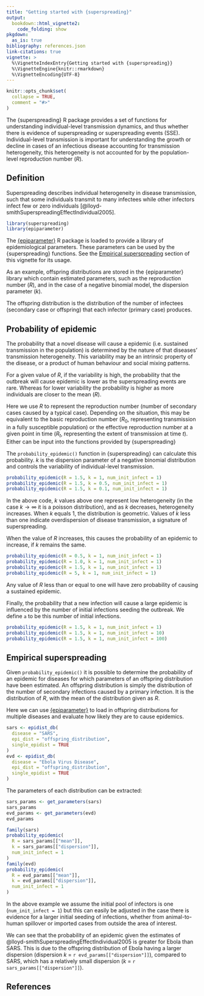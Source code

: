```yaml
---
title: "Getting started with {superspreading}"
output: 
  bookdown::html_vignette2:
    code_folding: show
pkgdown:
  as_is: true
bibliography: references.json
link-citations: true
vignette: >
  %\VignetteIndexEntry{Getting started with {superspreading}}
  %\VignetteEngine{knitr::rmarkdown}
  %\VignetteEncoding{UTF-8}
---
```


```r
knitr::opts_chunk$set(
  collapse = TRUE,
  comment = "#>"
)
```

The {superspreading} R package provides a set of functions for understanding
individual-level transmission dynamics, and thus whether there is evidence of
superspreading or superspreading events (SSE). Individual-level transmission is
important for understanding the growth or decline in cases of an infectious 
disease accounting for transmission heterogeneity, this heterogeneity is not 
accounted for by the population-level reproduction number ($R$).

::: {.alert .alert-info}
## Definition

Superspreading describes individual heterogeneity in disease transmission, such that some individuals transmit to many infectees while other
infectors infect few or zero individuals [@lloyd-smithSuperspreadingEffectIndividual2005].
:::

```r
library(superspreading)
library(epiparameter)
```

::: {.alert .alert-secondary}
The [{epiparameter}](https://github.com/epiverse-trace/epiparameter) R package is loaded to provide a library of epidemiological parameters. These
parameters can be used by the {superspreading} functions. See the [Empirical superspreading] section of this
vignette for its usage.

As an example, offspring distributions are stored in the {epiparameter} library which contain estimated parameters,
such as the reproduction number ($R$), and in the case of a negative binomial model, the dispersion parameter ($k$).

The offspring distribution is the distribution of the number of infectees (secondary case or offspring) that each infector (primary case) produces. 
:::

## Probability of epidemic

The probability that a novel disease will cause a epidemic (i.e. sustained 
transmission in the population) is determined by the nature of that diseases'
transmission heterogeneity. This variability may be an intrinsic property of 
the disease, or a product of human behaviour and social mixing patterns.

For a given value of $R$, if the variability is high, the probability that the outbreak 
will cause epidemic is lower as the superspreading events are rare. Whereas for
lower variability the probability is higher as more individuals are closer to the 
mean ($R$).

::: {.alert .alert-secondary}
Here we use $R$ to represent the reproduction number (number of secondary cases caused by a 
typical case). Depending on the situation, this may be equivalent to the basic reproduction
number ($R_0$, representing transmission in a fully susceptible population) or the effective 
reproduction number at a given point in time ($R_t$, representing the extent of transmission 
at time $t$). Either can be input into the functions provided by {superspreading}
:::

The `probability_epidemic()` function in {superspreading} can calculate
this probability. $k$ is the dispersion parameter of a negative binomial distribution
and controls the variability of individual-level transmission.

```r
probability_epidemic(R = 1.5, k = 1, num_init_infect = 1)
probability_epidemic(R = 1.5, k = 0.5, num_init_infect = 1)
probability_epidemic(R = 1.5, k = 0.1, num_init_infect = 1)
```

In the above code, $k$ values above one represent low heterogeneity (in the case 
$k \rightarrow \infty$ it is a poisson distribution), and as $k$ decreases,
heterogeneity increases. When $k$ equals 1, the distribution is geometric. Values
of $k$ less than one indicate overdispersion of disease transmission, a signature
of superspreading.

When the value of $R$ increases, this causes the probability of an 
epidemic to increase, if $k$ remains the same.

```r
probability_epidemic(R = 0.5, k = 1, num_init_infect = 1)
probability_epidemic(R = 1.0, k = 1, num_init_infect = 1)
probability_epidemic(R = 1.5, k = 1, num_init_infect = 1)
probability_epidemic(R = 5, k = 1, num_init_infect = 1)
```

Any value of $R$ less than or equal to one will have zero probability of causing
a sustained epidemic.

Finally, the probability that a new infection will cause a large epidemic is influenced by the
number of initial infections seeding the outbreak. We define
`a` to be this number of initial infections.

```r
probability_epidemic(R = 1.5, k = 1, num_init_infect = 1)
probability_epidemic(R = 1.5, k = 1, num_init_infect = 10)
probability_epidemic(R = 1.5, k = 1, num_init_infect = 100)
```

## Empirical superspreading

Given `probability_epidemic()` it is possible to determine the probability of 
an epidemic for diseases for which parameters of an offspring distribution have 
been estimated. An offspring distribution is simply the distribution of the 
number of secondary infections caused by a primary infection. It is the distribution
of $R$, with the mean of the distribution given as $R$.

Here we can use [{epiparameter}](https://github.com/epiverse-trace/epiparameter) to load in offspring distributions for multiple 
diseases and evaluate how likely they are to cause epidemics.

```r
sars <- epidist_db(
  disease = "SARS",
  epi_dist = "offspring_distribution", 
  single_epidist = TRUE
)
evd <- epidist_db(
  disease = "Ebola Virus Disease",
  epi_dist = "offspring_distribution", 
  single_epidist = TRUE
)
```

The parameters of each distribution can be extracted:

```r
sars_params <- get_parameters(sars)
sars_params
evd_params <- get_parameters(evd)
evd_params
```

```r
family(sars)
probability_epidemic(
  R = sars_params[["mean"]],
  k = sars_params[["dispersion"]],
  num_init_infect = 1
)
family(evd)
probability_epidemic(
  R = evd_params[["mean"]], 
  k = evd_params[["dispersion"]], 
  num_init_infect = 1
)
```

In the above example we assume the initial pool of infectors is one (`num_init_infect = 1`) 
but this can easily be adjusted in the case there is evidence for a larger initial
seeding of infections, whether from animal-to-human spillover or imported cases from outside the area of interest.

We can see that the probability of an epidemic given the estimates of 
@lloyd-smithSuperspreadingEffectIndividual2005 is greater for Ebola than SARS.
This is due to the offspring distribution of Ebola having a larger dispersion 
(dispersion $k$ = `r evd_params[["dispersion"]]`), compared to SARS, which has a relatively
small dispersion ($k$ = `r sars_params[["dispersion"]]`).

## References
